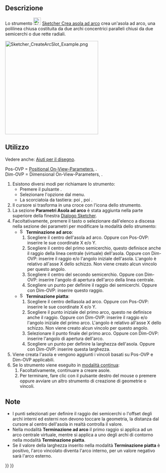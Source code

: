 <languages/>

{{Docnav/it
|[[Sketcher_CreateSlot/it|Asola]]
|[[Sketcher_CreateBSpline/it|B-spline dai punti di controllo]]
|[[Sketcher_Workbench/it|Sketcher]]
|IconL=Sketcher_CreateSlot.svg
|IconR=Sketcher_CreateBSpline.svg
|IconC=Workbench_Sketcher.svg
}}

{{GuiCommand/it
|Name=Sketcher CreateArcSlot
|Name/it=Sketcher Crea asola ad arco
|MenuLocation=Schizzo → Geometrie Sketcher → Crea asola ad arco
|Workbenches=[[Sketcher_Workbench/it|Sketcher]]
|Shortcut={{KEY|G}} {{KEY|S}} {{KEY|2}}
|Version=1.0
|SeeAlso=[[Sketcher_CreateSlot/it|Sketcher Crea asola]]
}}

<span id="Description"></span>
==Descrizione==

Lo strumento [[Image:Sketcher_CreateArcSlot.svg|24px]] [[Sketcher_CreateArcSlot/it|Sketcher Crea asola ad arco]] crea un'asola ad arco, una polilinea chiusa costituita da due archi concentrici paralleli chiusi da due semicerchi o due rette radiali.

[[Image:Sketcher_CreateArcSlot_Example.png|300px]]
{{Caption|Asola ad arco con estremità ad arco (a sinistra) ed estremità piatte (a destra)}}

<span id="Usage"></span>
==Utilizzo==

Vedere anche: [[Sketcher_Workbench/it#Drawing_aids|Aiuti per il disegno]].

Pos-OVP = [[Sketcher_Preferences/it#Generale|Positional On-View-Parameters]], {{Version/it|1.0}}.<br>
Dim-OVP = Dimensional On-View-Parameters, {{Version/it|1.0}}.

# Esistono diversi modi per richiamare lo strumento:
#* Premere il pulsante {{Button|[[Image:Sketcher_CreateArcSlot.svg|16px]] [[Sketcher_CreateArcSlot/it|Crea asola ad arco]]}}.
#* Selezionare l'opzione {{MenuCommand|Schizzo → Geometrie Sketcher → [[Image:Sketcher_CreateArcSlot.svg|16px]] Crea asola ad  arco}} dal menu.
#* La scorciatoia da tastiera: {{KEY|G}} poi {{KEY|S}}, poi {{KEY|2}}.
# Il cursore si trasforma in una croce con l'icona dello strumento.
# La sezione '''Parametri Asola ad arco''' è stata aggiunta nella parte superiore della  finestra [[Sketcher_Dialog|Dialogo Sketcher]].
# Facoltativamente, premere il tasto {{KEY|M}} o selezionare dall'elenco a discesa nella sezione dei parametri per modificare la modalità dello strumento:
#* [[Image:Sketcher_CreateArcSlot.svg|16px]] '''Terminazione ad arco''':
#*# Scegliere il centro dell'asola ad arco. Oppure con Pos-OVP: inserire le sue coordinate X e/o Y.
#*# Scegliere il centro del primo semicerchio, questo definisce anche il raggio della linea centrale (virtuale) dell'asola. Oppure con Dim-OVP: inserire il raggio e/o l'angolo iniziale dell'asola. L'angolo è relativo all'asse X dello schizzo. Non viene creato alcun vincolo per questo angolo.
#*# Scegliere il centro del secondo semicerchio. Oppure con Dim-OVP: inserire l'angolo di apertura dell'arco della linea centrale.
#*# Scegliere un punto per definire il raggio dei semicerchi. Oppure con Dim-OVP: inserire questo raggio.
#* [[Image:Sketcher_CreateRectangleSlot.svg|16px]] '''Terminazione piatta''':
#*# Scegliere il centro dellìasola ad arco. Oppure con Pos-OVP: inserire le sue coordinate X e/o Y.
#*# Scegliere il punto iniziale del primo arco, questo ne definisce anche il raggio. Oppure con Dim-OVP: inserire il raggio e/o l'angolo iniziale del primo arco. L'angolo è relativo all'asse X dello schizzo. Non viene creato alcun vincolo per questo angolo.
#*# Selezionare il punto finale del primo arco. Oppure con Dim-OVP: inserire l'angolo di apertura dell'arco.
#*# Scegliere un punto per definire la larghezza dell'asola. Oppure con Dim-OVP: inserire questa larghezza.
# Viene creata l'asola  e vengono aggiunti i vincoli basati su Pos-OVP e Dim-OVP applicabili.
# Se lo strumento viene eseguito in [[Sketcher_Workbench#Continue_modes/it|modalità continua]]:
## Facoltativamente, continuare a creare asole.
## Per terminare, fare clic con il pulsante destro del mouse o premere {{KEY|Esc}} oppure avviare un altro strumento di creazione di geometrie o vincoli.

<span id="Notes"></span>
==Note==

* I punti selezionati per definire il raggio dei semicerchi o l'offset degli archi interni ed esterni non devono toccare la geometria, la distanza dal cursore al centro dell'asola in realtà controlla il valore.
* Nella modalità '''Terminazione ad arco''' il primo raggio si applica ad un arco centrale virtuale, mentre si applica a uno degli archi di contorno nella modalità '''Terminazione piatta'''.
* Se il valore della larghezza inserito nella modalità '''Terminazione piatta''' è positivo, l'arco vincolato diventa l'arco interno, per un valore negativo sarà l'arco esterno.


{{Docnav/it
|[[Sketcher_CreateSlot/it|Asola]]
|[[Sketcher_CreateBSpline/it|B-spline dai punti di controllo]]
|[[Sketcher_Workbench/it|Sketcher]]
|IconL=Sketcher_CreateSlot.svg
|IconR=Sketcher_CreateBSpline.svg
|IconC=Workbench_Sketcher.svg
}}

{{Sketcher_Tools_navi{{#translation:}}}}
{{Userdocnavi{{#translation:}}}}